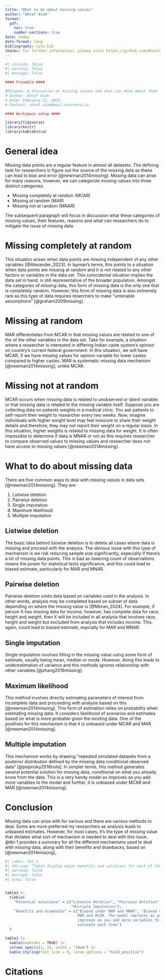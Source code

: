 ```yaml
---
title: "What to do about missing values"
author: "Ahnaf Alam"
format:
  pdf:
    toc: true
    number-sections: true
date: today
date-format: long
bibliography: cite.bib
thanks: For further information, please visit https://github.com/AhnafAlam1/missing-values
---
```


```r
#| include: false
#| warning: false
#| message: false

#### Preamble ####

#Purpose: A discussion on missing values and what can done about them
# Author: Ahnaf Alam
# Date: February 21, 2024
# Contact: ahnaf.alam@mail.utoronto.ca

#### Workspace setup ####

library(tidyverse)
library(knitr)
library(kableExtra)

```


# General idea

Missing data points are a regular feature in almost all datasets. The defining task for researchers is figure out the source of the missing data as these can lead to bias and error [@newman2014missing]. Missing data can arise for many reasons, however, we can categorize missing values into three distinct categories:

  * Missing completely at random (MCAR)
  * Missing at random (MAR)
  * Missing not at random (MNAR)

The subsequent paragraph will focus in discussion what these categories of missing values, their features, reasons and what can researchers do to mitigate the issue of missing data.

# Missing completely at random

This situation arises when data points are missing independent of any other variables [@Alexander_2023]. In layman's terms, this points to a situation when data points are missing at random and it is not related to any other factors or variables in the data set. This coincidental situation implies the data set in hand, is still representative of the broader population. Amongst the categories of missing data, this form of missing data is the only one that is completely random. However, this form of missing data is also extremely rare as this type of data requires reserchers to make "untenable assumptions" [@graham2009missing]. 

# Missing at random

MAR differentiates from MCAR in that missing values are related to one of the of the other variables in the data set. Take for example, a situation where a researcher is interested in differing Indian caste system's opinion on country's current federal government. In this situation, we will have MCAR, if we have missing values for opinion variable for lower castes compared to higher castes.  MAR is systematic missing data mechanism [@newman2014missing], unlike MCAR. 

# Missing not at random

MCAR occurs when missing data is related to unobserved or latent variable or that missing data is related to the missing variable itself. Suppose you are collecting data on patients weights in a medical clinic. You ask patients to self-report their weight to researcher every two weeks. Now, imagine individuals with higher weight level may feel insecure to share their weight details and therefore, they may not report their weight on a regular basis. In this situation, higher weights is related to missing data for weight. It is often impossible to determine if data is MNAR or not as this requires researcher to compare observed values to missing values and researcher does not have access to missing values [@newman2014missing]. 

# What to do about missing data

There are five common ways to deal with missing values in data sets [@newman2014missing]. They are:

1. Listwise deletion
2. Pairwise deletion
3. Single imputation
4. Maximum likelihood
5. Multiple imputation


## Listwise deletion

The basic idea behind listwise deletion is to delete all cases where data is missing and proceed with the analysis. The obvious issue with this type of mechanism is we risk reducing sample size significantly, especially if there's a lot of missing data points. This is bad as lowering count of observations means the power for statistical tests significance, and this could lead to biased estimate, particularly for MAR and MNAR.

## Pairwise deletion

Pairwise deletion omits data based on variables used in the analysis. In other words, analysis may be completed based on subset of data depending on where the missing value is [@Moran_2024]. For example, if person X has missing data for income, however, has complete data for race, height and weight, then X will be included in all analysis that involves race, height and weight but excluded from analysis that includes income. This, again, could lead to biased estimate, espcially for MAR and MNAR.

## Single imputation

Single imputation involves filling in the missing value using some form of estimate, usually being mean, median or mode. However, doing this leads to underestimation of variance and this methods ignores relationship with other variables [@zhang2016missing]. 


## Maximum likelihood

This method involves directly estimating parameters of interest from incomplete data and proceeding with analysis based on this [@newman2014missing]. This form of estimation relies on probability when estimating missing data. It considers likelihood of scenarios and estimates based on what is more probable given the existing data. One of the positives for this mechanism is that it is unbiased under MCAR and MAR [@newman2014missing].

## Multiple imputation

This mechanism works by drawing "repeated simulated datasets from a posterior distribution defined by the missing data conditional observed data" [@pepinsky2018note]. In simpler terms, this method generates several potential solution for missing data, conditional on what you already know from the data. This is a very handy model as improves as you add more variables to the model and further, it is unbiased under MCAR and MAR [@newman2014missing]. 

# Conclusion

Missing data can arise with for various and there are various methods to deal. Some are more preferred my researchers as analysis leads to unbiased estimates. However, for most cases, it's the type of missing value that dictates what sort of mechanism is needed to deal with this issue. @tbl-1 provides a summary for all the different mechanisms used to deal with missing data, along with their benefits and drawbacks, based on [@newman2014missing]. 




```r
#| label: tbl-1
#| tbl-cap: "Table display major benefits and solutions for each of the missing data mechanism. It is based on Newman (2014). "
#| warning: false
#| message: false
#| echo: false


table1 <-
  tibble(
    "Potential solutions" = c("Likewise Deletion", "Pairwise Deletion", "Single Imputation", "Maximum Likelihood",
                              "Multiple Imputation"),
    "Benefits and drawbacks" = c("Biased under MAR and MNAR", "Biased under MAR and MNAR", "Biased under MCAR", "Unbiased under
                                 MAR and MCAR. The model improves as you add more variable", "Unbiased under MCAR and MAR. Also
                                 improves as you add more variables to the model. However, the model gives slightly different
                                 estimate each time")
  )

table1 |> 
  kable(booktabs = TRUE) |>
  column_spec(c(1, 2), width = "24em") |> 
  kable_styling(font_size = 9, latex_options = "hold_position")

```










\newpage
# Citations


